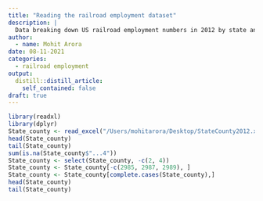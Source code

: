 ```yaml
---
title: "Reading the railroad employment dataset"
description: |
  Data breaking down US railroad employment numbers in 2012 by state and county
author:
  - name: Mohit Arora
date: 08-11-2021
categories:
  - railroad employment
output:
  distill::distill_article:
    self_contained: false
draft: true
---
```



```r
library(readxl)
library(dplyr)
State_county <- read_excel("/Users/mohitarora/Desktop/StateCounty2012.xlsx", sheet="Sheet1", skip = 3)
head(State_county)
tail(State_county)
sum(is.na(State_county$"...4"))
State_county <- select(State_county, -c(2, 4))
State_county <- State_county[-c(2985, 2987, 2989), ]
State_county <- State_county[complete.cases(State_county),]
head(State_county)
tail(State_county)
```




